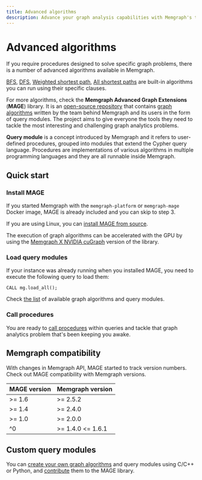 ```yaml
---
title: Advanced algorithms
description: Advance your graph analysis capabilities with Memgraph's tailored algorithms for optimized combinatorial queries. Begin your journey with comprehensive documentation.
---
```



# Advanced algorithms

If you require procedures designed to solve specific graph problems, there is a
number of advanced algorithms available in Memgraph.

[BFS](/advanced-algorithms/built-in-graph-algorithms#breadth-first-search),
[DFS](/advanced-algorithms/built-in-graph-algorithms#depth-first-search), [Weighted shortest
path](/advanced-algorithms/built-in-graph-algorithms#weighted-shortest-path),
[All shortest
paths](/advanced-algorithms/built-in-graph-algorithms#all-shortest-paths) are
built-in algorithms you can run using their specific clauses. 

For more algorithms, check the **Memgraph Advanced Graph Extensions** (**MAGE**)
library. It is an [open-source repository](https://github.com/memgraph/mage)
that contains [graph algorithms](/advanced-algorithms/available-algorithms)
written by the team behind Memgraph and its users in the form of query modules.
The project aims to give everyone the tools they need to tackle the most
interesting and challenging graph analytics problems.

**Query module** is a concept introduced by Memgraph and it refers to
user-defined procedures, grouped into modules that extend the Cypher query
language. Procedures are implementations of various algorithms in multiple
programming languages and they are all runnable inside Memgraph.

## Quick start

<Steps>

### Install MAGE

If you started Memgraph with the `memgraph-platform` or `memgraph-mage` Docker
image, MAGE is already included and you can skip to step 3.

If you are using Linux, you can [install MAGE from
source](/advanced-algorithms/install-mage#linux).

The execution of graph algorithms can be accelerated with the GPU by using the
[Memgraph X NVIDIA cuGraph](/advanced-algorithms/install-mage#mage--nvidia-cugraph) version of the library. 

### Load query modules

If your instance was already running when you installed MAGE, you need to
execute the following query to load them:

```
CALL mg.load_all();
```

Check [the list](/advanced-algorithms/available-algorithms) of available graph
algorithms and query modules.

### Call procedures

You are ready to [call procedures](/advanced-algorithms/run-algorithms) within
queries and tackle that graph analytics problem that's been keeping you awake. 

</Steps>

## Memgraph compatibility

With changes in Memgraph API, MAGE started to track version numbers. Check out
MAGE compatibility with Memgraph versions.

| MAGE version | Memgraph version  |
|--------------|-------------------|
| >= 1.6       | >= 2.5.2          |
| >= 1.4       | >= 2.4.0          |
| >= 1.0       | >= 2.0.0          |
| ^0           | >= 1.4.0 &lt;= 1.6.1 |


## Custom query modules

You can [create your own graph algorithms](/custom-query-modules) and query
modules using C/C++ or Python, and
[contribute](/custom-query-modules/contributing) them to the MAGE library. 


